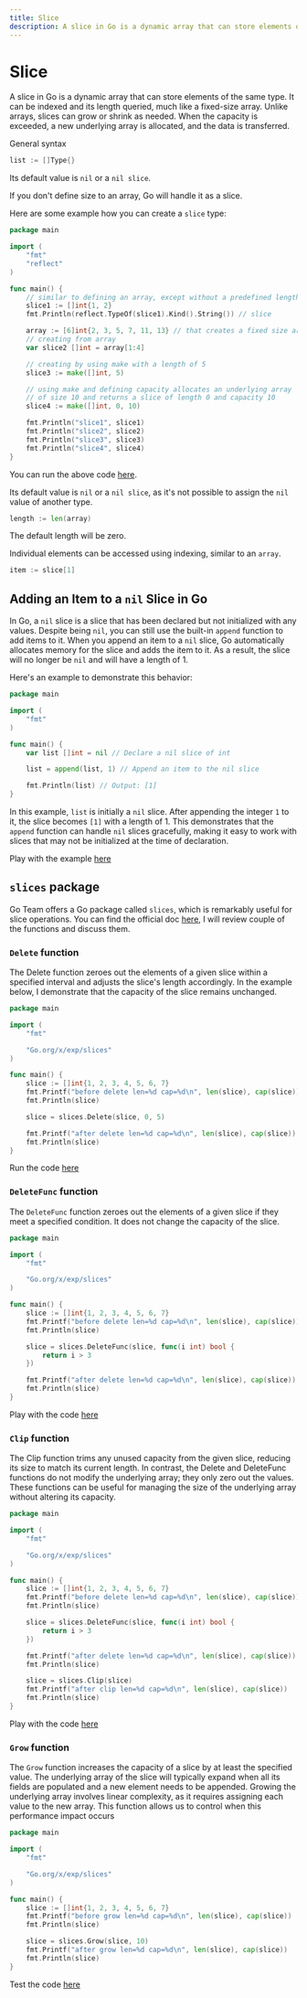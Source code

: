 ```yaml
---
title: Slice
description: A slice in Go is a dynamic array that can store elements of the same type.
---
```


# Slice
A slice in Go is a dynamic array that can store elements of the same type. It can be indexed and its length queried, much like a fixed-size array. Unlike arrays, slices can grow or shrink as needed. When the capacity is exceeded, a new underlying array is allocated, and the data is transferred.

General syntax
```go copy
list := []Type{}
```
Its default value is `nil` or a `nil slice`.

If you don't define size to an array, Go will handle it as a slice.

Here are some example how you can create a `slice` type:
```go copy {10, 15}
package main

import (
	"fmt"
	"reflect"
)

func main() {
	// similar to defining an array, except without a predefined length
	slice1 := []int{1, 2}
	fmt.Println(reflect.TypeOf(slice1).Kind().String()) // slice

	array := [6]int{2, 3, 5, 7, 11, 13} // that creates a fixed size array
	// creating from array
	var slice2 []int = array[1:4]

	// creating by using make with a length of 5
	slice3 := make([]int, 5)

	// using make and defining capacity allocates an underlying array
	// of size 10 and returns a slice of length 0 and capacity 10
	slice4 := make([]int, 0, 10)

	fmt.Println("slice1", slice1)
	fmt.Println("slice2", slice2)
	fmt.Println("slice3", slice3)
	fmt.Println("slice4", slice4)
}
```
You can run the above code [here](https://goplay.followthepattern.net/snippet/VWLo-LqMXcS).

Its default value is `nil` or a `nil slice`, as it's not possible to assign the `nil` value of another type.

```go copy
length := len(array)
```
The default length will be zero.

Individual elements can be accessed using indexing, similar to an `array`.

```go copy
item := slice[1]
```

## Adding an Item to a `nil` Slice in Go

In Go, a `nil` slice is a slice that has been declared but not initialized with any values. Despite being `nil`, you can still use the built-in `append` function to add items to it. When you append an item to a `nil` slice, Go automatically allocates memory for the slice and adds the item to it. As a result, the slice will no longer be `nil` and will have a length of 1.

Here's an example to demonstrate this behavior:

```go
package main

import (
	"fmt"
)

func main() {
	var list []int = nil // Declare a nil slice of int

	list = append(list, 1) // Append an item to the nil slice

	fmt.Println(list) // Output: [1]
}
```

In this example, `list` is initially a `nil` slice.
After appending the integer `1` to it, the slice becomes `[1]` with a length of 1.
This demonstrates that the `append` function can handle `nil` slices gracefully, making it easy to work with slices that may not be initialized at the time of declaration.


Play with the example [here](https://goplay.followthepattern.net/snippet/_DcacmEyUs8)

## `slices` package

Go Team offers a Go package called `slices`, which is remarkably useful for slice operations.
You can find the official doc [here](https://pkg.go.dev/Go.org/x/exp/slices), I will review couple of the functions and discuss them.


### `Delete` function

The Delete function zeroes out the elements of a given slice within a specified interval and adjusts the slice's length accordingly.
In the example below, I demonstrate that the capacity of the slice remains unchanged.

```go {14} copy
package main

import (
	"fmt"

	"Go.org/x/exp/slices"
)

func main() {
	slice := []int{1, 2, 3, 4, 5, 6, 7}
	fmt.Printf("before delete len=%d cap=%d\n", len(slice), cap(slice))
	fmt.Println(slice)

	slice = slices.Delete(slice, 0, 5)

	fmt.Printf("after delete len=%d cap=%d\n", len(slice), cap(slice))
	fmt.Println(slice)
}
```
Run the code [here](https://goplay.followthepattern.net/snippet/6jgC0fkFA0S)

### `DeleteFunc` function

The `DeleteFunc` function zeroes out the elements of a given slice if they meet a specified condition. It does not change the capacity of the slice.

```go copy {14}
package main

import (
	"fmt"

	"Go.org/x/exp/slices"
)

func main() {
	slice := []int{1, 2, 3, 4, 5, 6, 7}
	fmt.Printf("before delete len=%d cap=%d\n", len(slice), cap(slice))
	fmt.Println(slice)

	slice = slices.DeleteFunc(slice, func(i int) bool {
		return i > 3
	})

	fmt.Printf("after delete len=%d cap=%d\n", len(slice), cap(slice))
	fmt.Println(slice)
}
```

Play with the code [here](https://goplay.followthepattern.net/snippet/iBc9m4H4CQ7)

### `Clip` function

The Clip function trims any unused capacity from the given slice, reducing its size to match its current length.
In contrast, the Delete and DeleteFunc functions do not modify the underlying array; they only zero out the values.
These functions can be useful for managing the size of the underlying array without altering its capacity.

```go copy {21}
package main

import (
	"fmt"

	"Go.org/x/exp/slices"
)

func main() {
	slice := []int{1, 2, 3, 4, 5, 6, 7}
	fmt.Printf("before delete len=%d cap=%d\n", len(slice), cap(slice))
	fmt.Println(slice)

	slice = slices.DeleteFunc(slice, func(i int) bool {
		return i > 3
	})

	fmt.Printf("after delete len=%d cap=%d\n", len(slice), cap(slice))
	fmt.Println(slice)

	slice = slices.Clip(slice)
	fmt.Printf("after clip len=%d cap=%d\n", len(slice), cap(slice))
	fmt.Println(slice)
}
```

Play with the code [here](https://goplay.followthepattern.net/snippet/j3pjDKqVxCT)

### `Grow` function

The `Grow` function increases the capacity of a slice by at least the specified value. The underlying array of the slice will typically expand when all its fields are populated and a new element needs to be appended. Growing the underlying array involves linear complexity, as it requires assigning each value to the new array. This function allows us to control when this performance impact occurs

```go copy {14}
package main

import (
	"fmt"

	"Go.org/x/exp/slices"
)

func main() {
	slice := []int{1, 2, 3, 4, 5, 6, 7}
	fmt.Printf("before grow len=%d cap=%d\n", len(slice), cap(slice))
	fmt.Println(slice)

	slice = slices.Grow(slice, 10)
	fmt.Printf("after grow len=%d cap=%d\n", len(slice), cap(slice))
	fmt.Println(slice)
}
```

Test the code [here](https://goplay.followthepattern.net/snippet/WJ0jLyZVjjz)